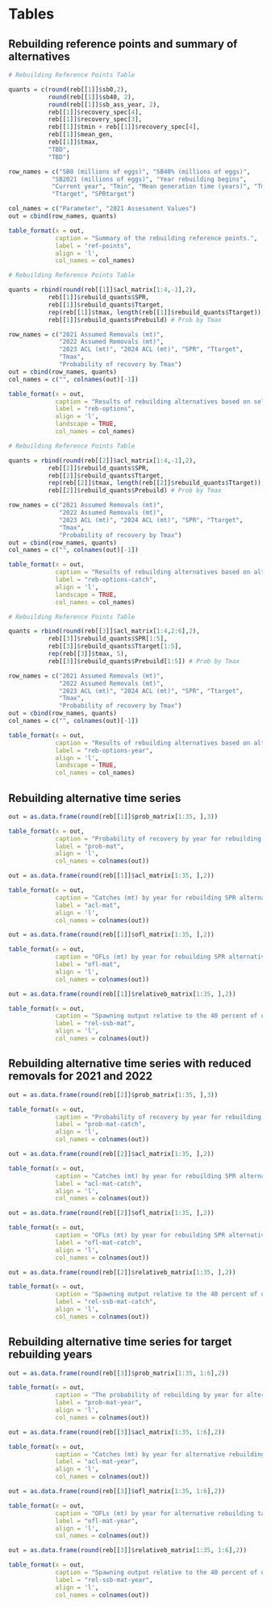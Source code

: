 \clearpage
# Tables

## Rebuilding reference points and summary of alternatives

```r
# Rebuilding Reference Points Table

quants = c(round(reb[[1]]$sb0,2), 
		   round(reb[[1]]$sb40, 2), 
		   round(reb[[1]]$sb_ass_year, 2),
		   reb[[1]]$recovery_spec[4],
		   reb[[1]]$recovery_spec[3], 
		   reb[[1]]$tmin + reb[[1]]$recovery_spec[4], 
		   reb[[1]]$mean_gen, 
		   reb[[1]]$tmax, 
		   "TBD",
		   "TBD")

row_names = c("SB0 (millions of eggs)", "SB40% (millions of eggs)", 
			"SB2021 (millions of eggs)", "Year rebuilding begins",
		    "Current year", "Tmin", "Mean generation time (years)", "Tmax", 
		    "Ttarget", "SPRtarget")

col_names = c("Parameter", "2021 Assessment Values")
out = cbind(row_names, quants)

table_format(x = out,
             caption = "Summary of the rebuilding reference points.",
             label = "ref-points",
             align = 'l',
             col_names = col_names)
```

\clearpage

```r
# Rebuilding Reference Points Table

quants = rbind(round(reb[[1]]$acl_matrix[1:4,-1],2),
		   reb[[1]]$rebuild_quants$SPR,
		   reb[[1]]$rebuild_quants$Ttarget,
		   rep(reb[[1]]$tmax, length(reb[[1]]$rebuild_quants$Ttarget)),
		   reb[[1]]$rebuild_quants$Prebuild) # Prob by Tmax

row_names = c("2021 Assumed Removals (mt)", 
			  "2022 Assumed Removals (mt)",
			  "2023 ACL (mt)", "2024 ACL (mt)", "SPR", "Ttarget", 
			  "Tmax",
			  "Probability of recovery by Tmax")
out = cbind(row_names, quants)
col_names = c("", colnames(out)[-1])

table_format(x = out,
             caption = "Results of rebuilding alternatives based on selection of an SPR target or year for 50 percent probability of recovery based on the assumed removals for 2021-22.",
             label = "reb-options",
             align = 'l',
             landscape = TRUE,
             col_names = col_names)
```


```r
# Rebuilding Reference Points Table

quants = rbind(round(reb[[2]]$acl_matrix[1:4,-1],2),
		   reb[[2]]$rebuild_quants$SPR,
		   reb[[2]]$rebuild_quants$Ttarget,
		   rep(reb[[2]]$tmax, length(reb[[2]]$rebuild_quants$Ttarget)),
		   reb[[2]]$rebuild_quants$Prebuild) # Prob by Tmax

row_names = c("2021 Assumed Removals (mt)", 
			  "2022 Assumed Removals (mt)",
			  "2023 ACL (mt)", "2024 ACL (mt)", "SPR", "Ttarget", 
			  "Tmax",
			  "Probability of recovery by Tmax")
out = cbind(row_names, quants)
col_names = c("", colnames(out)[-1])

table_format(x = out,
             caption = "Results of rebuilding alternatives based on alternative SPR targets resulting in 50 percent probability of recovery by the target year listed based on the assumed removals for 2021-22.",
             label = "reb-options-catch",
             align = 'l',
             landscape = TRUE,
             col_names = col_names)
```


```r
# Rebuilding Reference Points Table

quants = rbind(round(reb[[3]]$acl_matrix[1:4,2:6],2),
		   reb[[3]]$rebuild_quants$SPR[1:5],
		   reb[[3]]$rebuild_quants$Ttarget[1:5],
		   rep(reb[[3]]$tmax, 5),
		   reb[[3]]$rebuild_quants$Prebuild[1:5]) # Prob by Tmax

row_names = c("2021 Assumed Removals (mt)", 
			  "2022 Assumed Removals (mt)",
			  "2023 ACL (mt)", "2024 ACL (mt)", "SPR", "Ttarget", 
			  "Tmax",
			  "Probability of recovery by Tmax")
out = cbind(row_names, quants)
col_names = c("", colnames(out)[-1])

table_format(x = out,
             caption = "Results of rebuilding alternatives based on alternative target rebuilding years based on 50 percent probability of recovery.",
             label = "reb-options-year",
             align = 'l',
             landscape = TRUE,
             col_names = col_names)
```

\clearpage

## Rebuilding alternative time series 

```r

out = as.data.frame(round(reb[[1]]$prob_matrix[1:35, ],3))

table_format(x = out,
             caption = "Probability of recovery by year for rebuilding SPR alternatives assuming removals of 90.8 and 88.9 mt in 2021 and 2022, respectively.",
             label = "prob-mat",
             align = 'l',
             col_names = colnames(out))
```


```r

out = as.data.frame(round(reb[[1]]$acl_matrix[1:35, ],2))

table_format(x = out,
             caption = "Catches (mt) by year for rebuilding SPR alternatives assuming removals of 90.8 and 88.9 mt in 2021 and 2022, respectively.",
             label = "acl-mat",
             align = 'l',
             col_names = colnames(out))
```


```r

out = as.data.frame(round(reb[[1]]$ofl_matrix[1:35, ],2))

table_format(x = out,
             caption = "OFLs (mt) by year for rebuilding SPR alternatives assuming removals of 90.8 and 88.9 mt in 2021 and 2022, respectively.",
             label = "ofl-mat",
             align = 'l',
             col_names = colnames(out))
```


```r

out = as.data.frame(round(reb[[1]]$relativeb_matrix[1:35, ],2))

table_format(x = out,
             caption = "Spawning output relative to the 40 percent of unfished spawning output target by year for rebuilding SPR alternatives assuming removals of 90.8 and 88.9 mt in 2021 and 2022, respectively. ",
             label = "rel-ssb-mat",
             align = 'l',
             col_names = colnames(out))
```

\clearpage

## Rebuilding alternative time series with reduced removals for 2021 and 2022

```r

out = as.data.frame(round(reb[[2]]$prob_matrix[1:35, ],3))

table_format(x = out,
             caption = "Probability of recovery by year for rebuilding SPR alternatives assuming removals of 50 mt in 2021 and 2022, respectively.",
             label = "prob-mat-catch",
             align = 'l',
             col_names = colnames(out))
```


```r

out = as.data.frame(round(reb[[2]]$acl_matrix[1:35, ],2))

table_format(x = out,
             caption = "Catches (mt) by year for rebuilding SPR alternatives assuming removals of 50 mt in 2021 and 2022, respectively.",
             label = "acl-mat-catch",
             align = 'l',
             col_names = colnames(out))
```

```r

out = as.data.frame(round(reb[[2]]$ofl_matrix[1:35, ],2))

table_format(x = out,
             caption = "OFLs (mt) by year for rebuilding SPR alternatives assuming removals of 50 mt in 2021 and 2022, respectively.",
             label = "ofl-mat-catch",
             align = 'l',
             col_names = colnames(out))
```


```r

out = as.data.frame(round(reb[[2]]$relativeb_matrix[1:35, ],2))

table_format(x = out,
             caption = "Spawning output relative to the 40 percent of unfished spawning output target by year for rebuilding SPR alternatives assuming removals of 50 mt in 2021 and 2022, respectively.",
             label = "rel-ssb-mat-catch",
             align = 'l',
             col_names = colnames(out))
```

\clearpage

## Rebuilding alternative time series for target rebuilding years

```r

out = as.data.frame(round(reb[[3]]$prob_matrix[1:35, 1:6],2))

table_format(x = out,
             caption = "The probability of rebuilding by year for alternative rebuilding target years assuming removals of 90.8 and 88.9 mt in 2021 and 2022, respectively.",
             label = "prob-mat-year",
             align = 'l',
             col_names = colnames(out))
```

```r

out = as.data.frame(round(reb[[3]]$acl_matrix[1:35, 1:6],2))

table_format(x = out,
             caption = "Catches (mt) by year for alternative rebuilding target years assuming removals of 90.8 and 88.9 mt in 2021 and 2022, respectively.",
             label = "acl-mat-year",
             align = 'l',
             col_names = colnames(out))
```

```r

out = as.data.frame(round(reb[[3]]$ofl_matrix[1:35, 1:6],2))

table_format(x = out,
             caption = "OFLs (mt) by year for alternative rebuilding target years assuming removals of 90.8 and 88.9 mt in 2021 and 2022, respectively.",
             label = "ofl-mat-year",
             align = 'l',
             col_names = colnames(out))
```


```r

out = as.data.frame(round(reb[[3]]$relativeb_matrix[1:35, 1:6],2))

table_format(x = out,
             caption = "Spawning output relative to the 40 percent of unfished spawning output target by year for alternative rebuilding targets assuming removals of 90.8 and 88.9 mt in 2021 and 2022, respectively.",
             label = "rel-ssb-mat-year",
             align = 'l',
             col_names = colnames(out))
```